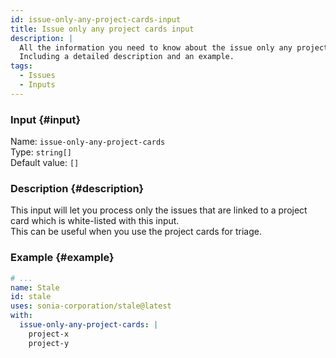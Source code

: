```yaml
---
id: issue-only-any-project-cards-input
title: Issue only any project cards input
description: |
  All the information you need to know about the issue only any project cards input.
  Including a detailed description and an example.
tags:
  - Issues
  - Inputs
---
```


### Input {#input}

Name: `issue-only-any-project-cards`  
Type: `string[]`  
Default value: `[]`

### Description {#description}

This input will let you process only the issues that are linked to a project card which is white-listed with this input.  
This can be useful when you use the project cards for triage.

### Example {#example}

```yml {6-8}
# ...
name: Stale
id: stale
uses: sonia-corporation/stale@latest
with:
  issue-only-any-project-cards: |
    project-x
    project-y
```
